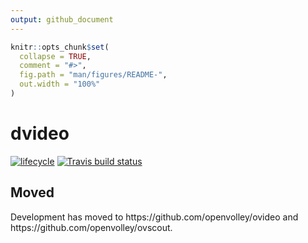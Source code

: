 ```yaml
---
output: github_document
---
```


<!-- README.md is generated from README.Rmd. Please edit that file -->

```r
knitr::opts_chunk$set(
  collapse = TRUE,
  comment = "#>",
  fig.path = "man/figures/README-",
  out.width = "100%"
)
```

# dvideo

<!-- badges: start -->
[![lifecycle](https://img.shields.io/badge/lifecycle-retired-orange.svg)](https://www.tidyverse.org/lifecycle/#retired)
[![Travis build status](https://travis-ci.org/scienceuntangled/dvideo.svg?branch=master)](https://travis-ci.org/scienceuntangled/dvideo)
<!-- badges: end -->

## Moved

Development has moved to https://github.com/openvolley/ovideo and https://github.com/openvolley/ovscout.

